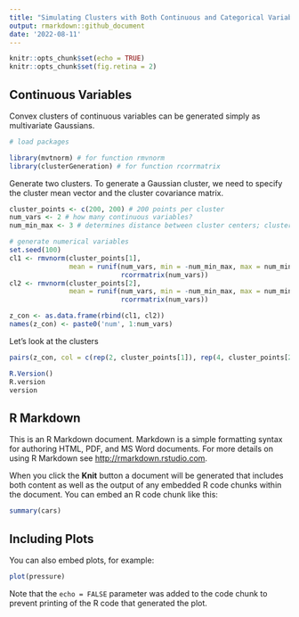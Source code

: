 ```yaml
---
title: "Simulating Clusters with Both Continuous and Categorical Variables"
output: rmarkdown::github_document
date: '2022-08-11'
---
```


```r
knitr::opts_chunk$set(echo = TRUE)
knitr::opts_chunk$set(fig.retina = 2)
```


## Continuous Variables

Convex clusters of continuous variables can be generated simply as multivariate Gaussians.

```r

# load packages

library(mvtnorm) # for function rmvnorm
library(clusterGeneration) # for function rcorrmatrix

```

Generate two clusters. To generate a Gaussian cluster, we need to specify the cluster mean vector and the cluster covariance matrix.

```r

cluster_points <- c(200, 200) # 200 points per cluster
num_vars <- 2 # how many continuous variables?
num_min_max <- 3 # determines distance between cluster centers; clusters closer if lower

# generate numerical variables
set.seed(100)
cl1 <- rmvnorm(cluster_points[1], 
               mean = runif(num_vars, min = -num_min_max, max = num_min_max), 
                            rcorrmatrix(num_vars)) 
cl2 <- rmvnorm(cluster_points[2], 
               mean = runif(num_vars, min = -num_min_max, max = num_min_max), 
                            rcorrmatrix(num_vars))

z_con <- as.data.frame(rbind(cl1, cl2))
names(z_con) <- paste0('num', 1:num_vars) 

```

Let's look at the clusters

```r

pairs(z_con, col = c(rep(2, cluster_points[1]), rep(4, cluster_points[2])))

```


```r

R.Version()
R.version
version

```



## R Markdown

This is an R Markdown document. Markdown is a simple formatting syntax for authoring HTML, PDF, and MS Word documents. For more details on using R Markdown see <http://rmarkdown.rstudio.com>.

When you click the **Knit** button a document will be generated that includes both content as well as the output of any embedded R code chunks within the document. You can embed an R code chunk like this:

```r
summary(cars)
```

## Including Plots

You can also embed plots, for example:

```r
plot(pressure)
```

Note that the `echo = FALSE` parameter was added to the code chunk to prevent printing of the R code that generated the plot.
